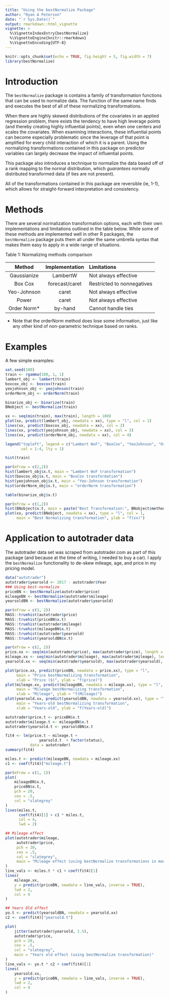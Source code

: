```yaml
---
title: "Using the bestNormalize Package"
author: "Ryan A Peterson"
date: "`r Sys.Date()`"
output: rmarkdown::html_vignette
vignette: >
  %\VignetteIndexEntry{bestNormalize}
  %\VignetteEngine{knitr::rmarkdown}
  %\VignetteEncoding{UTF-8}
---
```


```r
knitr::opts_chunk$set(echo = TRUE, fig.height = 5, fig.width = 7)
library(bestNormalize)
```

# Introduction

The `bestNormalize` package is contains a family of transformation functions that can be used to normalize data.  The function of the same name finds and executes the best of all of these normalizing transformations.  

When there are highly skewed distributions of the covariates in an applied regression problem, there exists the tendency to have high leverage points (and thereby creating highly influential points), even when one centers and scales the covariates.  When examining interactions, these influential points can become especially problematic since the leverage of that point is amplified for every child interaction of which it is a parent. Using the normalizing transformations contained in this package on predictor variables can largely decrease the impact of influential points.

This package also introduces a technique to normalize the data based off of a rank mapping to the normal distribution, which *guarantees* normally distributed transformed data (if ties are not present).

All of the transformations contained in this package are reversible (ie, 1-1), which allows for straight-forward interpretation and consistency.

# Methods

There are several normalization transformation options, each with their own implementations and limitations outlined in the table below. While some of these methods are implemented well in other R packages, the `bestNormalize` package puts them all under the same umbrella syntax that makes them easy to apply in a wide range of situations. 

Table 1: Normalizing methods comparison  

| Method       | Implementation | Limitations                |
|:------------:|:--------------:|:---------------------------|
| Gaussianize  | LambertW       | Not always effective       |
| Box Cox      | forecast/caret | Restricted to nonnegatives |
| Yeo-Johnson  | caret          | Not always effective       |
| Power        | caret          | Not always effective       |
| Order Norm*  | by-hand        | Cannot handle ties         |

* Note that the orderNorm method does lose some information, just like any other kind of non-parametric technique based on ranks.

# Examples

A few simple examples:

```r
set.seed(100)
train <- rgamma(100, 1, 1)
lambert_obj <- lambert(train)
boxcox_obj <- boxcox(train)
yeojohnson_obj <- yeojohnson(train)
orderNorm_obj <- orderNorm(train)

binarize_obj <- binarize(train)
BNobject <- bestNormalize(train) 

xx <- seq(min(train), max(train), length = 100)
plot(xx, predict(lambert_obj, newdata = xx), type = "l", col = 1)
lines(xx, predict(boxcox_obj, newdata = xx), col = 2)
lines(xx, predict(yeojohnson_obj, newdata = xx), col = 3)
lines(xx, predict(orderNorm_obj, newdata = xx), col = 4)

legend("topleft", legend = c("Lambert WxF", "BoxCox", "YeoJohnson", "OrderNorm"), 
       col = 1:4, lty = 1)

hist(train)
```

```r
par(mfrow = c(2,2))
hist(lambert_obj$x.t, main = "Lambert WxF transformation")
hist(boxcox_obj$x.t, main = "BoxCox transformation")
hist(yeojohnson_obj$x.t, main = "Yeo-Johnson transformation")
hist(orderNorm_obj$x.t, main = "orderNorm transformation")

table(binarize_obj$x.t)
```

```r
par(mfrow = c(1,2))
hist(BNobject$x.t, main = paste("Best Transformation:", BNobject$method))
plot(xx, predict(BNobject, newdata = xx), type = "l", col = 1, 
     main = "Best Normalizing transformation", ylab = "f(xx)")
```

# Application to autotrader data

The autotrader data set was scraped from autotrader.com as part of this package (and because at the time of writing, I needed to buy a car). I apply the `bestNormalize` functionality to de-skew mileage, age, and price in my pricing model.

```r
data("autotrader")
autotrader$yearsold <- 2017 - autotrader$Year
### Using best-normalize
priceBN <- bestNormalize(autotrader$price)
mileageBN <- bestNormalize(autotrader$mileage)
yearsoldBN <- bestNormalize(autotrader$yearsold)

par(mfrow = c(3, 2))
MASS::truehist(autotrader$price)
MASS::truehist(priceBN$x.t)
MASS::truehist(autotrader$mileage)
MASS::truehist(mileageBN$x.t)
MASS::truehist(autotrader$yearsold)
MASS::truehist(yearsoldBN$x.t)
```

```r
par(mfrow = c(2, 2))
price.xx <- seq(min(autotrader$price), max(autotrader$price), length = 100)
mileage.xx <- seq(min(autotrader$mileage), max(autotrader$mileage), length = 100)
yearsold.xx <- seq(min(autotrader$yearsold), max(autotrader$yearsold), length = 100)

plot(price.xx, predict(priceBN, newdata = price.xx), type = "l", 
     main = "Price bestNormalizing transformation", 
     xlab = "Price ($)", ylab = "f(price)")
plot(mileage.xx, predict(mileageBN, newdata = mileage.xx), type = "l", 
     main = "Mileage bestNormalizing transformation", 
     xlab = "Mileage", ylab = "f(Mileage)")
plot(yearsold.xx, predict(yearsoldBN, newdata = yearsold.xx), type = "l", 
     main = "Years-old bestNormalizing transformation", 
     xlab = "Years-old", ylab = "f(Years-old)")
```

```r
autotrader$price.t <- priceBN$x.t
autotrader$mileage.t <- mileageBN$x.t
autotrader$yearsold.t <- yearsoldBN$x.t

fit4 <- lm(price.t ~ mileage.t +
               yearsold.t  + factor(status),
           data = autotrader)
summary(fit4)

miles.t <- predict(mileageBN, newdata = mileage.xx)
c1 <- coef(fit4)["mileage.t"]

par(mfrow = c(1, 1))
plot(
    mileageBN$x.t,
    priceBN$x.t,
    pch = 20,
    cex = .5,
    col = "slategrey"
)
lines(miles.t,
      coef(fit4)[1] + c1 * miles.t,
      col = 4,
      lwd = 2)

## Mileage effect
plot(autotrader$mileage,
     autotrader$price,
     pch = 20,
     cex = .5,
     col = "slategrey", 
     main = "Mileage effect (using bestNormalize transformations in model)"
)
line_vals <- miles.t * c1 + coef(fit4)[1]
lines(
    mileage.xx,
    y = predict(priceBN, newdata = line_vals, inverse = TRUE),
    lwd = 2,
    col = 4
)

## Years Old effect
yo.t <- predict(yearsoldBN, newdata = yearsold.xx)
c2 <- coef(fit4)["yearsold.t"]

plot(
    jitter(autotrader$yearsold, 1.5),
    autotrader$price,
    pch = 20,
    cex = .5,
    col = "slategrey", 
    main = "Years old effect (using bestNormalize transformation)"
)
line_vals <- yo.t * c2 + coef(fit4)[1]
lines(
    yearsold.xx,
    y = predict(priceBN, newdata = line_vals, inverse = TRUE),
    lwd = 2,
    col = 4
)

```